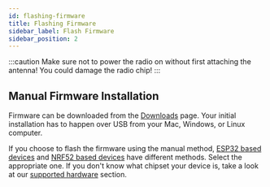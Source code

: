 ```yaml
---
id: flashing-firmware
title: Flashing Firmware
sidebar_label: Flash Firmware
sidebar_position: 2
---
```



:::caution
Make sure not to power the radio on without first attaching the antenna! You could damage the radio chip!
:::

## Manual Firmware Installation

Firmware can be downloaded from the [Downloads](/downloads) page. Your initial installation has to happen over USB from your Mac, Windows, or Linux computer.

If you choose to flash the firmware using the manual method, [ESP32 based devices](/docs/getting-started/flashing-firmware/esp32/) and [NRF52 based devices](/docs/getting-started/flashing-firmware/nrf52/) have different methods. Select the appropriate one. If you don't know what chipset your device is, take a look at our [supported hardware](/docs/category/supported-hardware) section.

